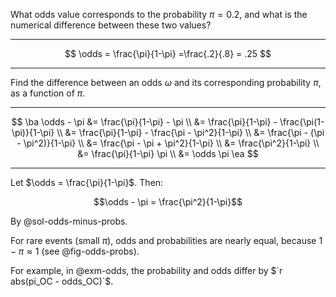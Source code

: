 
:::{#exr-odds-probs}

What odds value corresponds to the probability $\pi = 0.2$,
and what is the numerical difference between these two values?

:::

---

::::{.solution}
$$
\odds = \frac{\pi}{1-\pi}
=\frac{.2}{.8}
= .25
$$
::::

---

:::{#exr-odds-minus-probs}

Find the difference between
an odds $\omega$ and its corresponding probability $\pi$,
as a function of $\pi$.

:::

---

:::{#sol-odds-minus-probs}

$$
\ba
\odds - \pi
&= \frac{\pi}{1-\pi} - \pi
\\ &= \frac{\pi}{1-\pi} - \frac{\pi(1-\pi)}{1-\pi}
\\ &= \frac{\pi}{1-\pi} - \frac{\pi - \pi^2}{1-\pi}
\\ &= \frac{\pi - (\pi - \pi^2)}{1-\pi}
\\ &= \frac{\pi - \pi + \pi^2}{1-\pi}
\\ &= \frac{\pi^2}{1-\pi}
\\ &= \frac{\pi}{1-\pi} \pi
\\ &= \odds \pi
\ea
$$

:::

---

:::{#thm-odds-minus-probs}

Let $\odds = \frac{\pi}{1-\pi}$. Then:

$$\odds - \pi = \frac{\pi^2}{1-\pi}$$

:::

::: proof
By @sol-odds-minus-probs.
:::

::: notes

For rare events (small $\pi$),
odds and probabilities are nearly equal, because $1-\pi \approx 1$ (see @fig-odds-probs).

For example, in @exm-odds, the probability and odds differ by $`r abs(pi_OC - odds_OC)`$.

:::
